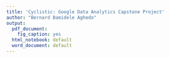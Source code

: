 ```yaml
---
title: 'Cyclistic: Google Data Analytics Capstone Project'
author: "Bernard Bamidele Aghedo"
output:
  pdf_document:
    fig_caption: yes
  html_notebook: default
  word_document: default
---
```

